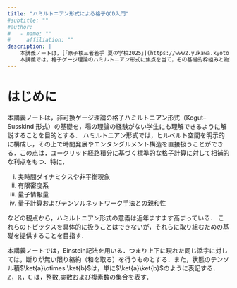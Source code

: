 ```yaml
---
title: "ハミルトニアン形式による格子QCD入門"
#subtitle: ""
#author:
#   - name: ""
#     affiliation: ""
description: |
    本講義ノートは，[「原子核三者若手 夏の学校2025」](https://www2.yukawa.kyoto-u.ac.jp/~sansha.wakate/school2025/) における講義「ハミルトニアン形式による格子ゲージ理論入門」のノートである．
    本講義では，格子ゲージ理論のハミルトニアン形式に焦点を当て，その基礎的枠組みと物理的意味を解説する．
---
```


<!-- ::: {.callout-tip collapse="true"}
### クリックで開閉
ここに折りたたみの中身を書きます。
::: -->

# はじめに

本講義ノートは，非可換ゲージ理論の格子ハミルトニアン形式（Kogut--Susskind 形式）の基礎を，場の理論の経験がない学生にも理解できるように解説することを目的とする．
ハミルトニアン形式では，ヒルベルト空間を明示的に構成し，その上で時間発展やエンタングルメント構造を直接扱うことができる．この点は，ユークリッド経路積分に基づく標準的な格子計算に対して相補的な利点をもつ．特に，

(i) 実時間ダイナミクスや非平衡現象
(ii) 有限密度系
(iii) 量子情報量
(iv) 量子計算およびテンソルネットワーク手法との親和性

などの観点から，ハミルトニアン形式の意義は近年ますます高まっている．
これらのトピックスを具体的に扱うことはできないが，それらに取り組むための基礎を提供することを目指す．
<!-- 
ハミルトニアン形式では，ヒルベルト空間とその上の物理状態を扱う．
ゲージ理論の物理的状態はゲージ不変な状態である．つまり，物理状態はGaussの拘束条件（Gauss's law constraint）を満たす必要がある．連続場の理論では，一般にこの拘束条件を解くのは困難であるが，格子上では形式的に拘束条件を解くことが可能となる．この拘束条件を満たす状態は，ストリングネットやスピンネットワークと呼ばれる．
ストリングネット間の演算はトポロジカル秩序相を記述する代数的構造(modular tensor category)を満たすことが知られている．
ストリングネットの基底を用いることで、ゲージ不変なヒルベルト空間を明示的に構成することができる．さらに，この基底におけるハミルトニアンの作用は，電場項を加えたストリングネット模型のハミルトニアンとなる．
本講義では，格子上(より一般的にグラフ上)でのゲージ理論の定式化から出発し，それを変形，正則化していくことでスピン模型であるストリングネット模型に帰着する過程を示す．スピン模型による記述を通じて，量子コンピュータやテンソルネットワークを用いた手法が適用しやすくなることが期待される． -->

本講義ノートでは，Einstein記法を用いる．つまり上下に現れた同じ添字に対しては，断りが無い限り縮約（和を取る）を行うものとする．また，状態のテンソル積$\ket{a}\otimes \ket{b}$は，単に$\ket{a}\ket{b}$のように表記する．
$\mathbb{Z}$，$\mathbb{R}$，$\mathbb{C}$ は，整数,実数および複素数の集合を表す．